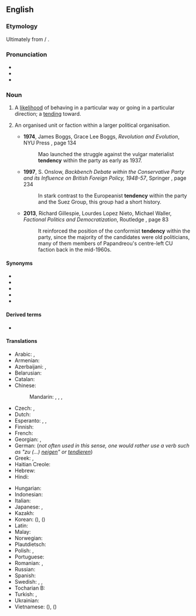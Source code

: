 ==English==

===Etymology===
Ultimately from {{der|en|la|tendere}} / {{m|la|tendō}}.

===Pronunciation===
* {{IPA|en|/ˈtɛndənsi/}}
* {{audio|en|en-us-tendency.ogg|Audio (US)}}
* {{hyph|en|ten|den|cy}}

===Noun===
{{en-noun}}

# A [[likelihood]] of behaving in a particular way or going in a particular direction; a [[tending]] toward.
#: {{ux|en|Denim has a '''tendency''' to fade.}}
#: {{ux|en|I have a '''tendency''' to get bored after the first half an hour of a movie.}}
#: {{ux|en|There's a common '''tendency''' among first-game visitors to a casino to bet overcautiously.}}
# {{lb|en|politics}} An organised unit or faction within a larger political organisation.
#* '''1974''', James Boggs, Grace Lee Boggs, ''Revolution and Evolution'', NYU Press {{ISBN|9780853453536}}, page 134
#*: Mao launched the struggle against the vulgar materialist '''tendency''' within the  party as early as 1937.
#* '''1997''', S. Onslow, ''Backbench Debate within the Conservative Party and its Influence on British Foreign Policy, 1948-57'', Springer {{ISBN|9780230378940}}, page 234
#*: In stark contrast to the Europeanist '''tendency''' within the  party and the Suez Group, this group had a short history.
#* '''2013''', Richard Gillespie, Lourdes Lopez Nieto, Michael Waller, ''Factional Politics and Democratization'', Routledge {{ISBN|9781135243463}}, page 83
#*: It reinforced the position of the conformist '''tendency''' within the party, since the majority of the candidates were old politicians, many of them members of Papandreou&#39;s centre-left CU faction back in the mid-1960s.

====Synonyms====
* {{l|en|inclination}}
* {{l|en|disposition}}
* {{l|en|propensity}}
* {{l|en|penchant}}
* {{l|en|trend}}

====Derived terms====
* {{l|en|multitendency}}

====Translations====
{{trans-top|likelihood of behaving in a particular way}}
* Arabic: {{t|ar|مَيْل|m}}, {{t|ar|نَزَعَة|f}}
* Armenian: {{t+|hy|միտում}}
* Azerbaijani: {{t+|az|meyil}}, {{t|az|tendensiya}}
* Belarusian: {{t|be|тэндэ́нцыя|f}}
* Catalan: {{t|ca|tendència|f}}
* Chinese:
*: Mandarin: {{t+|cmn|趨勢|sc=Hani}}, {{t+|cmn|趋势|tr=qūshì|sc=Hani}}, {{t+|cmn|傾向}}, {{t+|cmn|倾向|tr=qīngxiàng}}
* Czech: {{t+|cs|sklon|m}}, {{t+|cs|tendence|f}}
* Dutch: {{t+|nl|neiging|f}}
* Esperanto: {{t|eo|emo}}, {{t|eo|inklino}}, {{t|eo|tendenco}}
* Finnish: {{t+|fi|taipumus}}
* French: {{t+|fr|tendance|f}}
* Georgian: {{t|ka|ტენდენცია}}, {{t|ka|მიდრეკილება}}
* German: {{t+|de|Tendenz|f}} (''not often used in this sense, one would rather use a verb such as "zu (...) [[neigen]]" or [[tendieren]]'')
* Greek: {{t+|el|τάση|f}}, {{t+|el|ροπή|f}}
* Haitian Creole: {{t|ht|tandans}}
* Hebrew: {{t+|he|נטייה|f|tr=n'tiyá}}
* Hindi: {{t+|hi|प्रवृत्ति}}
{{trans-mid}}
* Hungarian: {{t+|hu|irány}}
* Indonesian: {{t+|id|kecenderungan}}
* Italian: {{t+|it|tendenza|f}}
* Japanese: {{t+|ja|傾向|tr=けいこう, keikō}}, {{t+|ja|趨勢|tr=すうせい, sūsei}}
* Kazakh: {{t|kk|нысай}}
* Korean: {{t+|ko|경향}} ({{t+|ko|傾向}}), {{t+|ko|추세}} ({{t+|ko|趨勢}})
* Latin: {{t|la|prōpensiō|f}}
* Malay: {{t+|ms|kecenderungan}}
* Norwegian: {{t+|no|tendens|m}}
* Plautdietsch: {{t|pdt|Läne|n}}
* Polish: {{t+|pl|tendencja|f}}, {{t+|pl|skłonność|f}}
* Portuguese: {{t+|pt|tendência|f}}
* Romanian: {{t+|ro|tendință|f}}, {{t+|ro|înclinație|f}}
* Russian: {{t+|ru|тенде́нция|f|tr=tɛndɛ́ncija}}
* Spanish: {{t+|es|tendencia|f}}
* Swedish: {{t+|sv|tendens}}, {{t+|sv|trend}}, {{t+|sv|benägenhet}}
* Tocharian B: {{t|txb|rmamñe}}
* Turkish: {{t+|tr|eğilim}}, {{t+|tr|tandans}}
* Ukrainian: {{t|uk|тенде́нція|f}}
* Vietnamese: {{t+|vi|khuynh hướng}} ({{t|vi|傾向|sc=Hani}}), {{t+|vi|xu thế}} ({{t|vi|趨勢|sc=Hani}})
{{trans-bottom}}